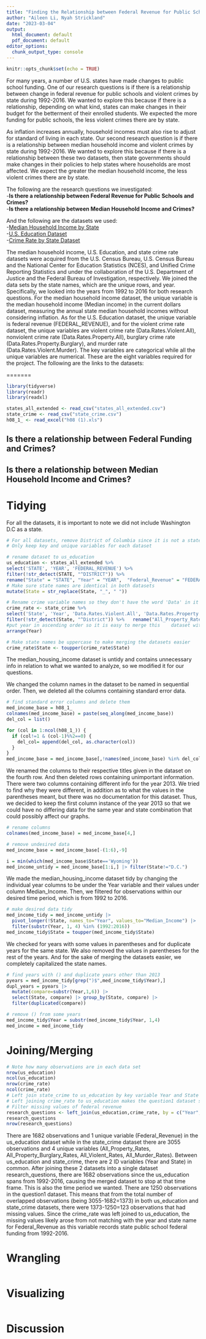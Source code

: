 ```yaml
---
title: "Finding the Relationship between Federal Revenue for Public Schools and Violent Crimes, as well as Median Household Income and Violent Crimes"
author: "Aileen Li, Nyah Strickland"
date: "2023-03-04"
output: 
  html_document: default
  pdf_document: default
editor_options: 
  chunk_output_type: console
---
```


```r
knitr::opts_chunk$set(echo = TRUE)
```

  For many years, a number of U.S. states have made changes to public school funding. One of our research questions is if there is a relationship between change in federal revenue for public schools and violent crimes by state during 1992-2016. We wanted to explore this because if there is a relationship, depending on what kind, states can make changes in their budget for the betterment of their enrolled students. We expected the more funding for public schools, the less violent crimes there are by state.
  
  As inflation increases annually, household incomes must also rise to adjust for standard of living in each state. Our second research question is if there is a relationship between median household income and violent crimes by state during 1992-2016. We wanted to explore this because if there is a relationship between these two datasets, then state governments should make changes in their policies to help states where households are most affected. We expect the greater the median household income, the less violent crimes there are by state. 

The following are the research questions we investigated:\
-__Is there a relationship between Federal Revenue for Public Schools and Crimes?__\
-__Is there a relationship between Median Household Income and Crimes?__\

And the following are the datasets we used:  
-[Median Household Income by State](https://www2.census.gov/programs-surveys/cps/tables/time-series/historical-income-households/h08.xls)\
-[U.S. Education Dataset](https://www.kaggle.com/datasets/noriuk/us-education-datasets-unification-project?resource=download)\
-[Crime Rate by State Dataset](https://corgis-edu.github.io/corgis/csv/state_crime/)\

The median household income, U.S. Education, and state crime rate datasets were acquired from the U.S. Census Bureau, U.S. Census Bureau and the National Center for Education Statistics (NCES), and Unified Crime Reporting Statistics and under the collaboration of the U.S. Department of Justice and the Federal Bureau of Investigation, respectively. We joined the data sets by the state names, which are the unique rows, and year. Specifically, we looked into the years from 1992 to 2016 for both research questions. For the median household income dataset, the unique variable is the median household income (Median income) in the current dollars dataset, measuring the annual state median household incomes without considering inflation. As for the U.S. Education dataset, the unique variable is federal revenue (FEDERAL_REVENUE), and for the violent crime rate dataset, the unique variables are violent crime rate (Data.Rates.Violent.All), nonviolent crime rate (Data.Rates.Property.All), burglary crime rate (Data.Rates.Property.Burglary), and murder rate (Data.Rates.Violent.Murder). The key variables are categorical while all the unique variables are numerical. These are the eight variables required for the project. The following are the links to the datasets: 

=======

``` r
library(tidyverse)
library(readr)
library(readxl)
```

```r
states_all_extended <- read_csv("states_all_extended.csv")
state_crime <- read_csv("state_crime.csv")
h08_1_ <- read_excel("h08 (1).xls")
```

## Is there a relationship between Federal Funding and Crimes?

## Is there a relationship between Median Household Income and Crimes?

# Tidying
For all the datasets, it is important to note we did not include Washington D.C as a state.

```r
# For all datasets, remove District of Columbia since it is not a state
# Only keep key and unique variables for each dataset 

# rename dataset to us_education
us_education <- states_all_extended %>% 
select('STATE', 'YEAR', 'FEDERAL_REVENUE') %>% 
filter(!str_detect(STATE, "^DISTRICT")) %>%
rename("State" = "STATE", "Year" = "YEAR",  "Federal_Revenue" = "FEDERAL_REVENUE") %>%
# Make sure state names are identical in both datasets
mutate(State = str_replace(State, "_", " "))

# Rename crime variable names so they don't have the word 'Data' in it
crime_rate <- state_crime %>% 
select('State', 'Year', 'Data.Rates.Violent.All', 'Data.Rates.Property.All', 'Data.Rates.Property.Burglary', 'Data.Rates.Violent.Murder') %>% 
filter(!str_detect(State, "^District")) %>%   rename("All_Property_Rates" = "Data.Rates.Property.All", "All_Property_Burglary_Rates" = "Data.Rates.Property.Burglary", "All_Violent_Rates" = "Data.Rates.Violent.All", "All_Murder_Rates" = "Data.Rates.Violent.Murder") %>% 
#put year in ascending order so it is easy to merge this    dataset with us_education 
arrange(Year)

# Make state names be uppercase to make merging the datasets easier
crime_rate$State <- toupper(crime_rate$State)
```

The median_housing_income dataset is untidy and contains unnecessary info in relation to what we wanted to analyze, so we modified it for our questions.  

We changed the column names in the dataset to be named in sequential order. Then, we deleted all the columns containing standard error data.

```r
# find standard error columns and delete them
med_income_base = h08_1_
colnames(med_income_base) = paste(seq_along(med_income_base))
del_col = list()

for (col in 1:ncol(h08_1_)) {
  if (col!=1 & (col-1)%%2==0) {
    del_col= append(del_col, as.character(col))
  }
}
med_income_base = med_income_base[,!names(med_income_base) %in% del_col]
```

We renamed the columns to their respective titles given in the dataset on the fourth row. And then deleted rows containing unimportant information. 
There were two columns containing different info for the year 2013. We tried to find why they were different, in addition as to what the values in the parentheses meant, but there was no documentation for this dataset. Thus, we decided to keep the first column instance of the year 2013 so that we could have no differing data for the same year and state combination that could possibly affect our graphs.

```r
# rename columns
colnames(med_income_base) = med_income_base[4,]

# remove undesired data
med_income_base = med_income_base[-(1:6),-9]

i = min(which(med_income_base$State=='Wyoming'))
med_income_untidy = med_income_base[1:i,] |> filter(State!="D.C.")
```

We made the median_housing_income dataset tidy by changing the individual year columns to be under the Year variable and their values under column Median_Income. Then, we filtered for observations within our desired time period, which is from 1992 to 2016.

```r
# make desired data tidy
med_income_tidy = med_income_untidy |> 
  pivot_longer(!State, names_to="Year", values_to="Median_Income") |> 
  filter(substr(Year, 1, 4) %in% (1992:2016))
med_income_tidy$State = toupper(med_income_tidy$State)
```

We checked for years with some values in parentheses and for duplicate years for the same state.
We also removed the values in parentheses for the rest of the years. And for the sake of merging the datasets easier, we completely capitalized the state names.

```r
# find years with () and duplicate years other than 2013
pyears = med_income_tidy[grep(")$",med_income_tidy$Year),]
dupl_years = pyears |>
  mutate(compare=substr(Year,1,6)) |>
  select(State, compare) |> group_by(State, compare) |>
  filter(duplicated(compare))

# remove () from some years
med_income_tidy$Year = substr(med_income_tidy$Year, 1,4)
med_income = med_income_tidy
```

# Joining/Merging
```r
# Note how many observations are in each data set
nrow(us_education)
ncol(us_education)
nrow(crime_rate)
ncol(crime_rate)
# Left join state_crime to us_education by key variable Year and State
# Left joining crime_rate to us_education makes the question1 dataset start with 1992 
# Filter missing values of federal revenue 
research_questions <- left_join(us_education,crime_rate, by = c("Year", "State")) %>% filter(!is.na(Federal_Revenue)) 
research_questions
nrow(research_questions)
```

There are 1682 observations and 1 unique variable (Federal_Revenue) in the us_education dataset while in the state_crime dataset there are 3055 observations and 4 unique variables (All_Property_Rates, All_Property_Burglary_Rates, All_Violent_Rates, All_Murder_Rates). Between us_education and state_crime, there are 2 ID variables (Year and State) in common. After joining these 2 datasets into a single dataset research_questions, there are 1682 observations since the us_education spans from 1992-2016, causing the merged dataset to stop at that time frame. This is also the time period we wanted. There are 1250 observations in the question1 dataset. This means that from the total number of overlapped observations (being 3055-1682=1373) in both us_education and state_crime datasets, there were 1373-1250=123 observations that had missing values. Since the crime_rate was left joined to us_education, the missing values likely arose from not matching with the year and state name for Federal_Revenue as this variable records state public school federal funding from 1992-2016.

# Wrangling
```r

```

# Visualizing
```r

```

# Discussion
